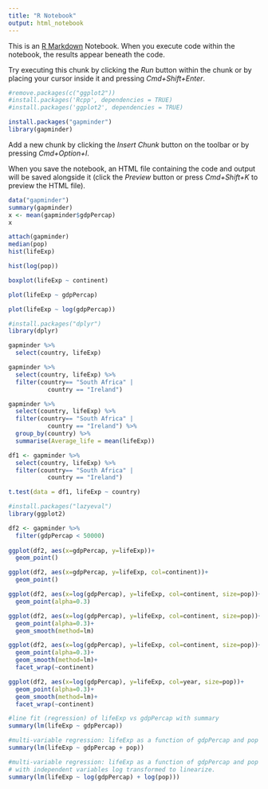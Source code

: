 ```yaml
---
title: "R Notebook"
output: html_notebook
---
```


This is an [R Markdown](http://rmarkdown.rstudio.com) Notebook. When you execute code within the notebook, the results appear beneath the code. 

Try executing this chunk by clicking the *Run* button within the chunk or by placing your cursor inside it and pressing *Cmd+Shift+Enter*. 

```r
#remove.packages(c("ggplot2"))
#install.packages('Rcpp', dependencies = TRUE)
#install.packages('ggplot2', dependencies = TRUE)

install.packages("gapminder")
library(gapminder)

```

Add a new chunk by clicking the *Insert Chunk* button on the toolbar or by pressing *Cmd+Option+I*.

When you save the notebook, an HTML file containing the code and output will be saved alongside it (click the *Preview* button or press *Cmd+Shift+K* to preview the HTML file).

```r
data("gapminder")
summary(gapminder)
x <- mean(gapminder$gdpPercap)
x
```

```r
attach(gapminder)
median(pop)
hist(lifeExp)

```
```r
hist(log(pop))
```

```r
boxplot(lifeExp ~ continent)
```
```r
plot(lifeExp ~ gdpPercap)
```
```r
plot(lifeExp ~ log(gdpPercap))
```

```r
#install.packages("dplyr")
library(dplyr)
```

```r
gapminder %>%
  select(country, lifeExp)
```
```r
gapminder %>%
  select(country, lifeExp) %>%
  filter(country== "South Africa" |
           country == "Ireland")
```
```r
gapminder %>%
  select(country, lifeExp) %>%
  filter(country== "South Africa" |
           country == "Ireland") %>%
  group_by(country) %>%
  summarise(Average_life = mean(lifeExp))
```
```r
df1 <- gapminder %>%
  select(country, lifeExp) %>%
  filter(country== "South Africa" |
           country == "Ireland") 

t.test(data = df1, lifeExp ~ country)
```

```r
#install.packages("lazyeval")
library(ggplot2)

df2 <- gapminder %>%
  filter(gdpPercap < 50000)
  
ggplot(df2, aes(x=gdpPercap, y=lifeExp))+
  geom_point()
```
```r
ggplot(df2, aes(x=gdpPercap, y=lifeExp, col=continent))+
  geom_point()
```
```r
ggplot(df2, aes(x=log(gdpPercap), y=lifeExp, col=continent, size=pop))+
  geom_point(alpha=0.3)
```
```r
ggplot(df2, aes(x=log(gdpPercap), y=lifeExp, col=continent, size=pop))+
  geom_point(alpha=0.3)+
  geom_smooth(method=lm)
```
```r
ggplot(df2, aes(x=log(gdpPercap), y=lifeExp, col=continent, size=pop))+
  geom_point(alpha=0.3)+
  geom_smooth(method=lm)+
  facet_wrap(~continent)
```
```r
ggplot(df2, aes(x=log(gdpPercap), y=lifeExp, col=year, size=pop))+
  geom_point(alpha=0.3)+
  geom_smooth(method=lm)+
  facet_wrap(~continent)
```
```r
#line fit (regression) of lifeExp vs gdpPercap with summary
summary(lm(lifeExp ~ gdpPercap))
```
```r
#multi-variable regression: lifeExp as a function of gdpPercap and pop
summary(lm(lifeExp ~ gdpPercap + pop))
```
```r
#multi-variable regression: lifeExp as a function of gdpPercap and pop
# with independent variables log transformed to linearize.
summary(lm(lifeExp ~ log(gdpPercap) + log(pop)))
```